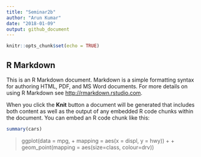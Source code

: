 ```yaml
---
title: "Seminar2b"
author: "Arun Kumar"
date: "2018-01-09"
output: github_document
---
```


```r
knitr::opts_chunk$set(echo = TRUE)
```

## R Markdown

This is an R Markdown document. Markdown is a simple formatting syntax for authoring HTML, PDF, and MS Word documents. For more details on using R Markdown see <http://rmarkdown.rstudio.com>.

When you click the **Knit** button a document will be generated that includes both content as well as the output of any embedded R code chunks within the document. You can embed an R code chunk like this:

```r
summary(cars)
```

> ggplot(data = mpg, 
+        mapping = aes(x = displ, y = hwy)) +
+   geom_point(mapping = aes(size=class, colour=drv))


